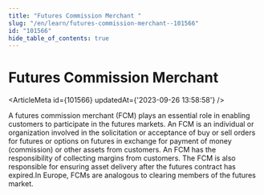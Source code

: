 ```yaml
---
title: "Futures Commission Merchant "
slug: "/en/learn/futures-commission-merchant--101566"
id: "101566"
hide_table_of_contents: true
---
```



# Futures Commission Merchant 

<ArticleMeta id={101566} updatedAt={'2023-09-26 13:58:58'} />
<div className='border-solid border-b border-t-0 my-4 border-[var(--ifm-color-gray-300)]' />

A futures commission merchant (FCM) plays an essential role in enabling customers to participate in the futures markets. An FCM is an individual or organization involved in the solicitation or acceptance of buy or sell orders for futures or options on futures in exchange for payment of money (commission) or other assets from customers. An FCM has the responsibility of collecting margins from customers. The FCM is also responsible for ensuring asset delivery after the futures contract has expired.In Europe, FCMs are analogous to clearing members of the futures market.
